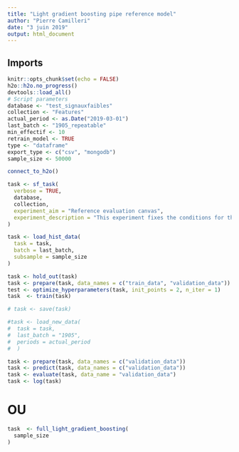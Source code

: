```yaml
---
title: "Light gradient boosting pipe reference model"
author: "Pierre Camilleri"
date: "3 juin 2019"
output: html_document
---
```


## Imports
```r
knitr::opts_chunk$set(echo = FALSE)
h2o::h2o.no_progress()
devtools::load_all()
# Script parameters
database <- "test_signauxfaibles"
collection <- "Features"
actual_period <- as.Date("2019-03-01")
last_batch <- "1905_repeatable"
min_effectif <- 10
retrain_model <- TRUE
type <- "dataframe"
export_type <- c("csv", "mongodb")
sample_size <- 50000
```

```r
connect_to_h2o()
```

```r
task <- sf_task(
  verbose = TRUE,
  database,
  collection,
  experiment_aim = "Reference evaluation canvas",
  experiment_description = "This experiment fixes the conditions for the evaluation of a new algorithm compared to former versions"
)

task <- load_hist_data(
  task = task,
  batch = last_batch,
  subsample = sample_size
)
```

```r
task <- hold_out(task)
task <- prepare(task, data_names = c("train_data", "validation_data"))
test <- optimize_hyperparameters(task, init_points = 2, n_iter = 1)
task  <- train(task)
```

```r
# task <- save(task)
```

```r
#task <- load_new_data(
#  task = task,
#  last_batch = "1905",
#  periods = actual_period
#  )
```

```r
task <- prepare(task, data_names = c("validation_data"))
task <- predict(task, data_names = c("validation_data"))
task <- evaluate(task, data_name = "validation_data")
task <- log(task)
```

# OU
```r
task  <- full_light_gradient_boosting(
  sample_size
)
```

